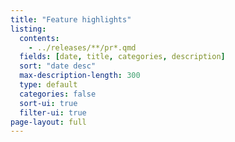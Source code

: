 ```yaml
---
title: "Feature highlights"
listing:
  contents:
    - ../releases/**/pr*.qmd
  fields: [date, title, categories, description]
  sort: "date desc"
  max-description-length: 300
  type: default
  categories: false
  sort-ui: true
  filter-ui: true
page-layout: full
---
```



